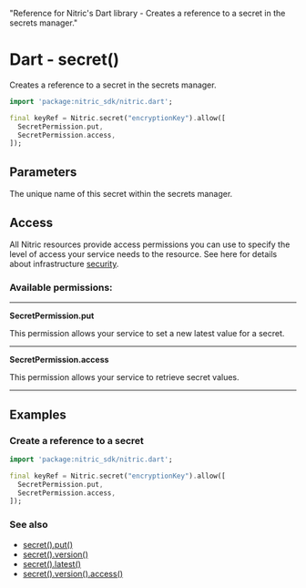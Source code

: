   "Reference for Nitric's Dart library - Creates a reference to a secret in the secrets manager."

# Dart - secret()

Creates a reference to a secret in the secrets manager.

```dart
import 'package:nitric_sdk/nitric.dart';

final keyRef = Nitric.secret("encryptionKey").allow([
  SecretPermission.put,
  SecretPermission.access,
]);
```

## Parameters

<Properties>
  <Property name="name" required type="String">
    The unique name of this secret within the secrets manager.
  </Property>
</Properties>

## Access

All Nitric resources provide access permissions you can use to specify the level of access your service needs to the resource. See here for details about infrastructure [security](/get-started/foundations/infrastructure/security).

### Available permissions:

---

**SecretPermission.put**

This permission allows your service to set a new latest value for a secret.

---

**SecretPermission.access**

This permission allows your service to retrieve secret values.

---

## Examples

### Create a reference to a secret

```dart
import 'package:nitric_sdk/nitric.dart';

final keyRef = Nitric.secret("encryptionKey").allow([
  SecretPermission.put,
  SecretPermission.access,
]);
```

### See also

- [secret().put()](./secret-put)
- [secret().version()](./secret-version)
- [secret().latest()](./secret-latest)
- [secret().version().access()](./secret-version-access)
